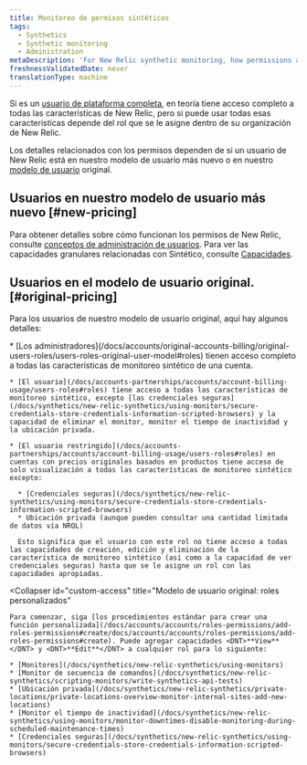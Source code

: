 ```yaml
---
title: Monitoreo de permisos sintéticos
tags:
  - Synthetics
  - Synthetic monitoring
  - Administration
metaDescription: 'For New Relic synthetic monitoring, how permissions affect your access to features.'
freshnessValidatedDate: never
translationType: machine
---
```


Si es un [usuario de plataforma completa](/docs/accounts/accounts-billing/new-relic-one-pricing-users/users-roles#user-type), en teoría tiene acceso completo a todas las características de New Relic, pero si puede usar todas esas características depende del rol que se le asigne dentro de su organización de New Relic.

Los detalles relacionados con los permisos dependen de si un usuario de New Relic está en nuestro modelo de usuario más nuevo o en nuestro [modelo de usuario](/docs/accounts/original-accounts-billing/original-users-roles/overview-user-models) original.

## Usuarios en nuestro modelo de usuario más nuevo [#new-pricing]

Para obtener detalles sobre cómo funcionan los permisos de New Relic, consulte [conceptos de administración de usuarios](/docs/accounts/accounts-billing/new-relic-one-user-management/user-management-concepts/#groups). Para ver las capacidades granulares relacionadas con Sintético, consulte [Capacidades](/docs/accounts/accounts-billing/new-relic-one-user-management/user-permissions/#synthetics).

## Usuarios en el modelo de usuario original. [#original-pricing]

Para los usuarios de nuestro modelo de usuario original, aquí hay algunos detalles:

<CollapserGroup>
  <Collapser
    id="default-access"
    title="Modelo de usuario original: acceso predeterminado"
  >
    * [Los administradores](/docs/accounts/original-accounts-billing/original-users-roles/users-roles-original-user-model#roles) tienen acceso completo a todas las características de monitoreo sintético de una cuenta.

    * [El usuario](/docs/accounts-partnerships/accounts/account-billing-usage/users-roles#roles) tiene acceso a todas las características de monitoreo sintético, excepto [las credenciales seguras](/docs/synthetics/new-relic-synthetics/using-monitors/secure-credentials-store-credentials-information-scripted-browsers) y la capacidad de eliminar el monitor, monitor el tiempo de inactividad y la ubicación privada.

    * [El usuario restringido](/docs/accounts-partnerships/accounts/account-billing-usage/users-roles#roles) en cuentas con precios originales basados en productos tiene acceso de solo visualización a todas las características de monitoreo sintético excepto:

      * [Credenciales seguras](/docs/synthetics/new-relic-synthetics/using-monitors/secure-credentials-store-credentials-information-scripted-browsers)
      * Ubicación privada (aunque pueden consultar una cantidad limitada de datos vía NRQL)

      Esto significa que el usuario con este rol no tiene acceso a todas las capacidades de creación, edición y eliminación de la característica de monitoreo sintético (así como a la capacidad de ver credenciales seguras) hasta que se le asigne un rol con las capacidades apropiadas.
  </Collapser>

  <Collapser
    id="custom-access"
    title="Modelo de usuario original: roles personalizados"
  >
    Para comenzar, siga [los procedimientos estándar para crear una función personalizada](/docs/accounts/accounts/roles-permissions/add-roles-permissions#create/docs/accounts/accounts/roles-permissions/add-roles-permissions#create). Puede agregar capacidades <DNT>**View**</DNT> y <DNT>**Edit**</DNT> a cualquier rol para lo siguiente:

    * [Monitores](/docs/synthetics/new-relic-synthetics/using-monitors)
    * [Monitor de secuencia de comandos](/docs/synthetics/new-relic-synthetics/scripting-monitors/write-synthetics-api-tests)
    * [Ubicación privada](/docs/synthetics/new-relic-synthetics/private-locations/private-locations-overview-monitor-internal-sites-add-new-locations)
    * [Monitor el tiempo de inactividad](/docs/synthetics/new-relic-synthetics/using-monitors/monitor-downtimes-disable-monitoring-during-scheduled-maintenance-times)
    * [Credenciales seguras](/docs/synthetics/new-relic-synthetics/using-monitors/secure-credentials-store-credentials-information-scripted-browsers)
  </Collapser>
</CollapserGroup>